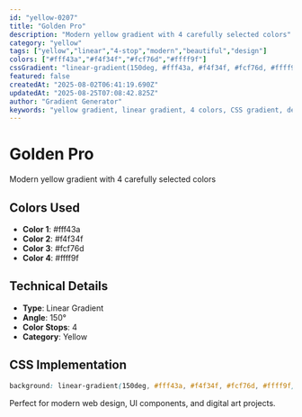 ```yaml
---
id: "yellow-0207"
title: "Golden Pro"
description: "Modern yellow gradient with 4 carefully selected colors"
category: "yellow"
tags: ["yellow","linear","4-stop","modern","beautiful","design"]
colors: ["#fff43a","#f4f34f","#fcf76d","#ffff9f"]
cssGradient: "linear-gradient(150deg, #fff43a, #f4f34f, #fcf76d, #ffff9f)"
featured: false
createdAt: "2025-08-02T06:41:19.690Z"
updatedAt: "2025-08-25T07:08:42.825Z"
author: "Gradient Generator"
keywords: "yellow gradient, linear gradient, 4 colors, CSS gradient, design, #fff43a, #f4f34f, #fcf76d, #ffff9f"
---
```


# Golden Pro

Modern yellow gradient with 4 carefully selected colors

## Colors Used
- **Color 1**: #fff43a
- **Color 2**: #f4f34f
- **Color 3**: #fcf76d
- **Color 4**: #ffff9f

## Technical Details
- **Type**: Linear Gradient
- **Angle**: 150°
- **Color Stops**: 4
- **Category**: Yellow

## CSS Implementation
```css
background: linear-gradient(150deg, #fff43a, #f4f34f, #fcf76d, #ffff9f);
```

Perfect for modern web design, UI components, and digital art projects.
